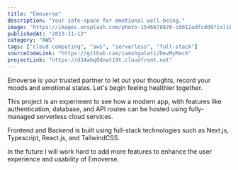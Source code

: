```yaml
---
title: "Emoverse"
description: "Your safe-space for emotional well-being."
image: "https://images.unsplash.com/photo-1546678076-c0012adfcdd9?ixlib=rb-4.0.3&auto=format&fit=crop&w=600&h=338&q=80"
publishedAt: "2023-11-12"
category: "AWS"
tags: ["cloud computing", "aws", "serverless", "full-stack"]
sourceCodeLink: "https://github.com/iamshgulati/DevMyMacX"
projectLink: "https://d34abq0dnwt19t.cloudfront.net"
---
```


Emoverse is your trusted partner to let out your thoughts, record your moods and emotional states. Let's begin feeling healthier together.

This project is an experiment to see how a modern app, with features like authentication, database, and API routes can be hosted using fully-managed serverless cloud services.

Frontend and Backend is built using full-stack technologies such as Next.js, Typescript, React.js, and TailwindCSS.

In the future I will work hard to add more features to enhance the user experience and usability of Emoverse.
